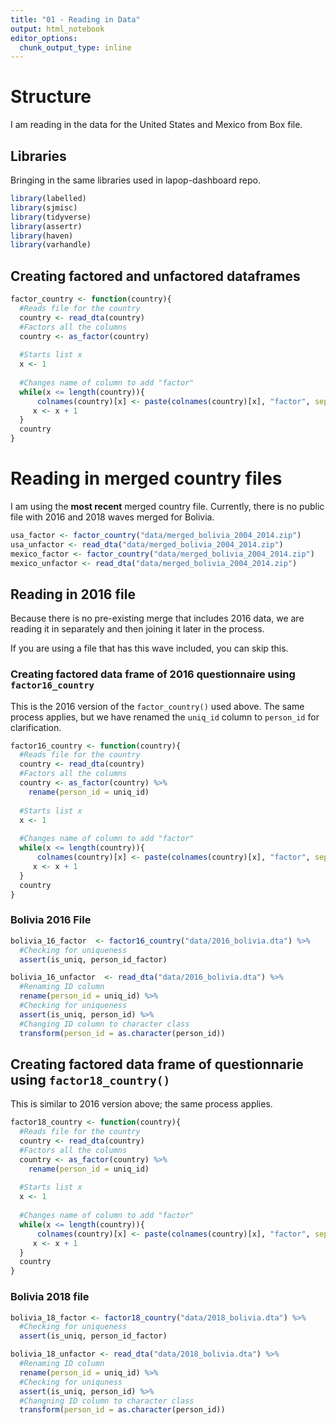 ```yaml
---
title: "01 - Reading in Data"
output: html_notebook
editor_options: 
  chunk_output_type: inline
---
```


# Structure
I am reading in the data for the United States and Mexico from Box file.

## Libraries
Bringing in the same libraries used in lapop-dashboard repo.
```r
library(labelled)
library(sjmisc)
library(tidyverse)
library(assertr)
library(haven)
library(varhandle)
```

## Creating factored and unfactored dataframes
```r
factor_country <- function(country){
  #Reads file for the country
  country <- read_dta(country)
  #Factors all the columns
  country <- as_factor(country)
  
  #Starts list x
  x <- 1
  
  #Changes name of column to add "factor"
  while(x <= length(country)){
      colnames(country)[x] <- paste(colnames(country)[x], "factor", sep = "_")
     x <- x + 1
  }
  country
}
```

# Reading in merged country files
I am using the **most recent** merged country file. Currently, there is no public file with 2016 and 2018 waves merged for Bolivia.
```r
usa_factor <- factor_country("data/merged_bolivia_2004_2014.zip")
usa_unfactor <- read_dta("data/merged_bolivia_2004_2014.zip")
mexico_factor <- factor_country("data/merged_bolivia_2004_2014.zip")
mexico_unfactor <- read_dta("data/merged_bolivia_2004_2014.zip")
```

## Reading in 2016 file
Because there is no pre-existing merge that includes 2016 data, we are reading it in separately and then joining it later in the process.

If you are using a file that has this wave included, you can skip this.

### Creating factored data frame of 2016 questionnaire using `factor16_country`
This is the 2016 version of the `factor_country()` used above. The same process applies, but we have renamed the `uniq_id` column to `person_id` for clarification.
```r
factor16_country <- function(country){
  #Reads file for the country
  country <- read_dta(country)
  #Factors all the columns
  country <- as_factor(country) %>% 
    rename(person_id = uniq_id)
  
  #Starts list x
  x <- 1
  
  #Changes name of column to add "factor"
  while(x <= length(country)){
      colnames(country)[x] <- paste(colnames(country)[x], "factor", sep = "_")
     x <- x + 1
  }
  country
}
```

### Bolivia 2016 File
```r
bolivia_16_factor  <- factor16_country("data/2016_bolivia.dta") %>% 
  #Checking for uniqueness
  assert(is_uniq, person_id_factor)

bolivia_16_unfactor  <- read_dta("data/2016_bolivia.dta") %>% 
  #Renaming ID column
  rename(person_id = uniq_id) %>% 
  #Checking for uniqueness
  assert(is_uniq, person_id) %>% 
  #Changing ID column to character class
  transform(person_id = as.character(person_id))
```

## Creating factored data frame of questionnarie using `factor18_country()`
This is similar to 2016 version above; the same process applies.
```r
factor18_country <- function(country){
  #Reads file for the country
  country <- read_dta(country)
  #Factors all the columns
  country <- as_factor(country) %>% 
    rename(person_id = uniq_id)
  
  #Starts list x
  x <- 1
  
  #Changes name of column to add "factor"
  while(x <= length(country)){
      colnames(country)[x] <- paste(colnames(country)[x], "factor", sep = "_")
     x <- x + 1
  }
  country
}
```

### Bolivia 2018 file
```r
bolivia_18_factor <- factor18_country("data/2018_bolivia.dta") %>% 
  #Checking for uniqueness
  assert(is_uniq, person_id_factor)

bolivia_18_unfactor <- read_dta("data/2018_bolivia.dta") %>%
  #Renaming ID column
  rename(person_id = uniq_id) %>% 
  #Checking for uniquness
  assert(is_uniq, person_id) %>% 
  #Changning ID column to character class
  transform(person_id = as.character(person_id))
```


